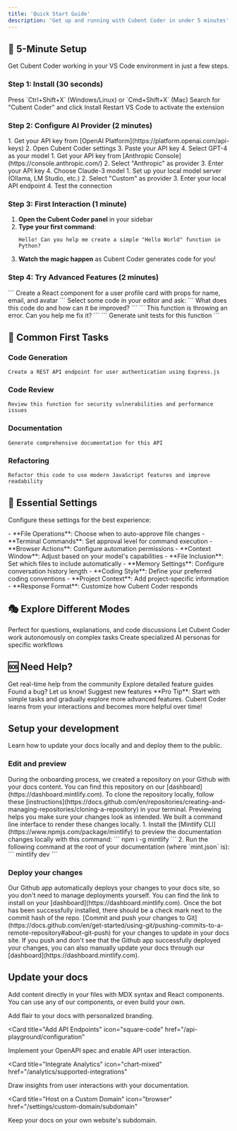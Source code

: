 ```yaml
---
title: 'Quick Start Guide'
description: 'Get up and running with Cubent Coder in under 5 minutes'
---
```


## 🚀 5-Minute Setup

Get Cubent Coder working in your VS Code environment in just a few steps.

### Step 1: Install (30 seconds)

<Steps>
  <Step title="Open VS Code Extensions">
    Press `Ctrl+Shift+X` (Windows/Linux) or `Cmd+Shift+X` (Mac)
  </Step>
  <Step title="Search and Install">
    Search for "Cubent Coder" and click Install
  </Step>
  <Step title="Restart VS Code">
    Restart VS Code to activate the extension
  </Step>
</Steps>

### Step 2: Configure AI Provider (2 minutes)

<Tabs>
  <Tab title="OpenAI">
    1. Get your API key from [OpenAI Platform](https://platform.openai.com/api-keys)
    2. Open Cubent Coder settings
    3. Paste your API key
    4. Select GPT-4 as your model
  </Tab>
  <Tab title="Anthropic">
    1. Get your API key from [Anthropic Console](https://console.anthropic.com/)
    2. Select "Anthropic" as provider
    3. Enter your API key
    4. Choose Claude-3 model
  </Tab>
  <Tab title="Local Model">
    1. Set up your local model server (Ollama, LM Studio, etc.)
    2. Select "Custom" as provider
    3. Enter your local API endpoint
    4. Test the connection
  </Tab>
</Tabs>

### Step 3: First Interaction (1 minute)

1. **Open the Cubent Coder panel** in your sidebar
2. **Type your first command**:
   ```
   Hello! Can you help me create a simple "Hello World" function in Python?
   ```
3. **Watch the magic happen** as Cubent Coder generates code for you!

### Step 4: Try Advanced Features (2 minutes)

<CardGroup cols={2}>
  <Card title="Generate a Complete File" icon="file">
    ```
    Create a React component for a user profile card with props for name, email, and avatar
    ```
  </Card>
  <Card title="Explain Existing Code" icon="search">
    Select some code in your editor and ask:
    ```
    What does this code do and how can it be improved?
    ```
  </Card>
  <Card title="Debug Issues" icon="bug">
    ```
    This function is throwing an error. Can you help me fix it?
    ```
  </Card>
  <Card title="Write Tests" icon="check">
    ```
    Generate unit tests for this function
    ```
  </Card>
</CardGroup>

## 🎯 Common First Tasks

### Code Generation
```
Create a REST API endpoint for user authentication using Express.js
```

### Code Review
```
Review this function for security vulnerabilities and performance issues
```

### Documentation
```
Generate comprehensive documentation for this API
```

### Refactoring
```
Refactor this code to use modern JavaScript features and improve readability
```

## 🔧 Essential Settings

Configure these settings for the best experience:

<AccordionGroup>
  <Accordion title="Auto-Approval Settings">
    - **File Operations**: Choose when to auto-approve file changes
    - **Terminal Commands**: Set approval level for command execution
    - **Browser Actions**: Configure automation permissions
  </Accordion>

  <Accordion title="Context Management">
    - **Context Window**: Adjust based on your model's capabilities
    - **File Inclusion**: Set which files to include automatically
    - **Memory Settings**: Configure conversation history length
  </Accordion>

  <Accordion title="Custom Instructions">
    - **Coding Style**: Define your preferred coding conventions
    - **Project Context**: Add project-specific information
    - **Response Format**: Customize how Cubent Coder responds
  </Accordion>
</AccordionGroup>

## 🎭 Explore Different Modes

<CardGroup cols={3}>
  <Card title="Chat Mode" icon="comments">
    Perfect for questions, explanations, and code discussions
  </Card>
  <Card title="Agent Mode" icon="robot">
    Let Cubent Coder work autonomously on complex tasks
  </Card>
  <Card title="Custom Modes" icon="gear">
    Create specialized AI personas for specific workflows
  </Card>
</CardGroup>

## 🆘 Need Help?

<CardGroup cols={2}>
  <Card title="Join Discord" icon="discord" href="https://discord.gg/cubent">
    Get real-time help from the community
  </Card>
  <Card title="Browse Docs" icon="book" href="/features/chat-mode">
    Explore detailed feature guides
  </Card>
  <Card title="Report Issues" icon="github" href="https://github.com/LaxBloxBoy2/Cubent/issues">
    Found a bug? Let us know!
  </Card>
  <Card title="Feature Requests" icon="lightbulb" href="https://github.com/LaxBloxBoy2/Cubent/discussions">
    Suggest new features
  </Card>
</CardGroup>

<Tip>
**Pro Tip**: Start with simple tasks and gradually explore more advanced features. Cubent Coder learns from your interactions and becomes more helpful over time!
</Tip>

## Setup your development

Learn how to update your docs locally and and deploy them to the public.

### Edit and preview

<AccordionGroup>
  <Accordion icon="github" title="Clone your docs locally">
    During the onboarding process, we created a repository on your Github with
    your docs content. You can find this repository on our
    [dashboard](https://dashboard.mintlify.com). To clone the repository
    locally, follow these
    [instructions](https://docs.github.com/en/repositories/creating-and-managing-repositories/cloning-a-repository)
    in your terminal.
  </Accordion>
  <Accordion icon="rectangle-terminal" title="Preview changes">
    Previewing helps you make sure your changes look as intended. We built a
    command line interface to render these changes locally. 1. Install the
    [Mintlify CLI](https://www.npmjs.com/package/mintlify) to preview the
    documentation changes locally with this command: ``` npm i -g mintlify ```
    2. Run the following command at the root of your documentation (where
    `mint.json` is): ``` mintlify dev ```
  </Accordion>
</AccordionGroup>

### Deploy your changes

<AccordionGroup>

<Accordion icon="message-bot" title="Install our Github app">
  Our Github app automatically deploys your changes to your docs site, so you
  don't need to manage deployments yourself. You can find the link to install on
  your [dashboard](https://dashboard.mintlify.com). Once the bot has been
  successfully installed, there should be a check mark next to the commit hash
  of the repo.
</Accordion>
<Accordion icon="rocket" title="Push your changes">
  [Commit and push your changes to
  Git](https://docs.github.com/en/get-started/using-git/pushing-commits-to-a-remote-repository#about-git-push)
  for your changes to update in your docs site. If you push and don't see that
  the Github app successfully deployed your changes, you can also manually
  update your docs through our [dashboard](https://dashboard.mintlify.com).
</Accordion>

</AccordionGroup>

## Update your docs

Add content directly in your files with MDX syntax and React components. You can use any of our components, or even build your own.

<CardGroup>

<Card title="Style Your Docs" icon="paintbrush" href="/settings/global">
  Add flair to your docs with personalized branding.
</Card>

<Card
  title="Add API Endpoints"
  icon="square-code"
  href="/api-playground/configuration"
>
  Implement your OpenAPI spec and enable API user interaction.
</Card>

<Card
  title="Integrate Analytics"
  icon="chart-mixed"
  href="/analytics/supported-integrations"
>
  Draw insights from user interactions with your documentation.
</Card>

<Card
  title="Host on a Custom Domain"
  icon="browser"
  href="/settings/custom-domain/subdomain"
>
  Keep your docs on your own website's subdomain.
</Card>

</CardGroup>
